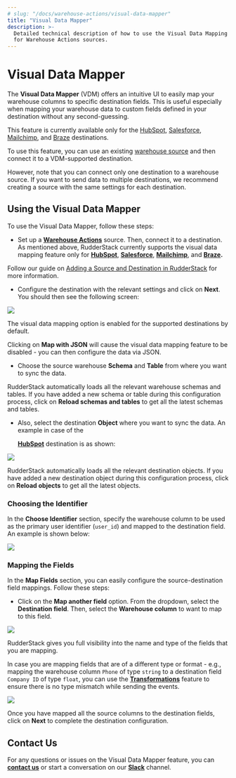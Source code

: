 ```yaml
---
# slug: "/docs/warehouse-actions/visual-data-mapper"
title: "Visual Data Mapper"
description: >-
  Detailed technical description of how to use the Visual Data Mapping feature
  for Warehouse Actions sources.
---
```


# Visual Data Mapper

The **Visual Data Mapper** \(VDM\) offers an intuitive UI to easily map your warehouse columns to specific destination fields. This is useful especially when mapping your warehouse data to custom fields defined in your destination without any second-guessing.

<div class="infoBlock">

  This feature is currently available only for the <a href="../destinations/crm/hubspot">HubSpot</a>, <a href="../destinations/crm/salesforce">Salesforce</a>, <a href="../destinations/marketing/mailchimp">Mailchimp</a>, and <a href="../destinations//marketing/braze">Braze</a> destinations.
</div>

<div class="successBlock">

To use this feature, you can use an existing <a href="../warehouse-actions">warehouse source</a> and then connect it to a VDM-supported destination.

However, note that you can connect only one destination to a warehouse source. If you want to send data to multiple destinations, we recommend creating a source with the same settings for each destination.

</div>

## Using the Visual Data Mapper

To use the Visual Data Mapper, follow these steps:

- Set up a [**Warehouse Actions**](./) source. Then, connect it to a destination. As mentioned above, RudderStack currently supports the visual data mapping feature only for [**HubSpot**](../destinations/crm/hubspot/), [**Salesforce**](../destinations/crm/salesforce/), [**Mailchimp**](../destinations/marketing/mailchimp/), and [**Braze**](../destinations/marketing/braze/)**.**

<div class="infoBlock">

Follow our guide on <a href="https://rudderstack.com/docs/connections/adding-source-and-destination-rudderstack/">Adding a Source and Destination in RudderStack</a> for more information.

</div>

- Configure the destination with the relevant settings and click on **Next**. You should then see the following screen:

<img src="../../../images/assets/1 (28).png" />

<div class="successBlock">

  The visual data mapping option is enabled for the supported destinations by
  default.
</div>

<div class="warningBlock">

Clicking on **Map with JSON** will cause the visual data mapping feature to be disabled - you can then configure the data via JSON.

</div>

- Choose the source warehouse **Schema** and **Table** from where you want to sync the data.

<div class="successBlock">

  RudderStack automatically loads all the relevant warehouse schemas and tables.
  If you have added a new schema or table during this configuration process,
  click on **Reload schemas and tables** to get all the latest
  schemas and tables.
</div>

- Also, select the destination **Object** where you want to sync the data. An example in case of the

  [**HubSpot**](../destinations/crm/hubspot/) destination is as shown:

<img src="../../../images/assets/2 (31).png" />

<div class="successBlock">

  RudderStack automatically loads all the relevant destination objects. If you
  have added a new destination object during this configuration process, click
  on **Reload objects** to get all the latest objects.
</div>

### Choosing the Identifier

In the **Choose Identifier** section, specify the warehouse column to be used as the primary user identifier \(`user_id`\) and mapped to the destination field. An example is shown below:

<img src="../../../images/assets/3 (28).png" />

### Mapping the Fields

In the **Map Fields** section, you can easily configure the source-destination field mappings. Follow these steps:

- Click on the **Map another field** option. From the dropdown, select the **Destination field**. Then, select the **Warehouse column** to want to map to this field.

<img src="../../../images/assets/image (96).png" />

<div class="successBlock">

  RudderStack gives you full visibility into the name and type of the fields
  that you are mapping.
</div>

In case you are mapping fields that are of a different type or format - e.g., mapping the warehouse column `Phone` of type `string` to a destination field `Company ID` of type `float`, you can use the [**Transformations**](../transformations/) feature to ensure there is no type mismatch while sending the events.

<img src="../../../images/assets/6 (23).png" />

Once you have mapped all the source columns to the destination fields, click on **Next** to complete the destination configuration.

## Contact Us

For any questions or issues on the Visual Data Mapper feature, you can [**contact us**](mailto:%20docs@rudderstack.com) or start a conversation on our [**Slack**](https://rudderstack.com/join-rudderstack-slack-community) channel.
